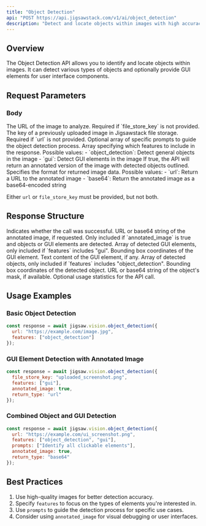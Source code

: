 ```yaml
---
title: "Object Detection"
api: "POST https://api.jigsawstack.com/v1/ai/object_detection"
description: "Detect and locate objects within images with high accuracy."
---
```



## Overview

The Object Detection API allows you to identify and locate objects within images. It can detect various types of objects and optionally provide GUI elements for user interface components.

## Request Parameters

### Body

<ParamField body="url" type="string">
  The URL of the image to analyze. Required if `file_store_key` is not provided.
</ParamField>

<ParamField body="file_store_key" type="string">
  The key of a previously uploaded image in Jigsawstack file storage. Required if `url` is not provided.
</ParamField>

<ParamField body="prompts" type="string[]">
  Optional array of specific prompts to guide the object detection process.
</ParamField>

<ParamField body="features" type="string[]">
  Array specifying which features to include in the response. Possible values:
  - `object_detection`: Detect general objects in the image
  - `gui`: Detect GUI elements in the image
</ParamField>

<ParamField body="annotated_image" type="boolean">
  If true, the API will return an annotated version of the image with detected objects outlined.
</ParamField>

<ParamField body="return_type" type="string">
  Specifies the format for returned image data. Possible values:
  - `url`: Return a URL to the annotated image
  - `base64`: Return the annotated image as a base64-encoded string
</ParamField>

<Info>Either `url` or `file_store_key` must be provided, but not both.</Info>

<Snippet file="header.mdx" />

## Response Structure

<ResponseField name="success" type="boolean">
  Indicates whether the call was successful.
</ResponseField>

<ResponseField name="annotated_image" type="string">
  URL or base64 string of the annotated image, if requested. Only included if `annotated_image` is true and objects or GUI elements are detected.
</ResponseField>

<ResponseField name="gui_elements" type="array">
  Array of detected GUI elements, only included if `features` includes "gui".
  <Expandable title="GUI Element Structure">
    <ResponseField name="bounds" type="object">
      Bounding box coordinates of the GUI element.
    </ResponseField>
    <ResponseField name="content" type="string">
      Text content of the GUI element, if any.
    </ResponseField>
  </Expandable>
</ResponseField>

<ResponseField name="objects" type="array">
  Array of detected objects, only included if `features` includes "object_detection".
  <Expandable title="Detected Object Structure">
    <ResponseField name="bounds" type="object">
      Bounding box coordinates of the detected object.
    </ResponseField>
    <ResponseField name="mask" type="string">
      URL or base64 string of the object's mask, if available.
    </ResponseField>
  </Expandable>
</ResponseField>

<ResponseField name="_usage" type="object">
  Optional usage statistics for the API call.
</ResponseField>

## Usage Examples

### Basic Object Detection

```javascript
const response = await jigsaw.vision.object_detection({
  url: "https://example.com/image.jpg",
  features: ["object_detection"]
});
```

### GUI Element Detection with Annotated Image

```javascript
const response = await jigsaw.vision.object_detection({
  file_store_key: "uploaded_screenshot.png",
  features: ["gui"],
  annotated_image: true,
  return_type: "url"
});
```

### Combined Object and GUI Detection

```javascript
const response = await jigsaw.vision.object_detection({
  url: "https://example.com/ui_screenshot.png",
  features: ["object_detection", "gui"],
  prompts: ["Identify all clickable elements"],
  annotated_image: true,
  return_type: "base64"
});
```

## Best Practices

1. Use high-quality images for better detection accuracy.
2. Specify `features` to focus on the types of elements you're interested in.
3. Use `prompts` to guide the detection process for specific use cases.
4. Consider using `annotated_image` for visual debugging or user interfaces.

<ObjectDetectionSnippet />